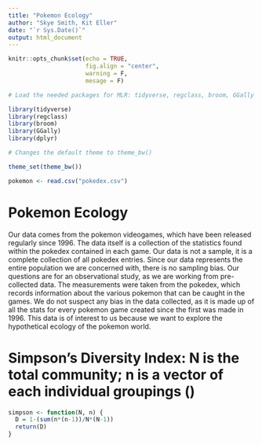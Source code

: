 ```yaml
---
title: "Pokemon Ecology"
author: "Skye Smith, Kit Eller"
date: "`r Sys.Date()`"
output: html_document
---
```

```r
knitr::opts_chunk$set(echo = TRUE,
                      fig.align = "center",
                      warning = F,
                      mesage = F)

# Load the needed packages for MLR: tidyverse, regclass, broom, GGally

library(tidyverse)
library(regclass)
library(broom)
library(GGally)
library(dplyr)

# Changes the default theme to theme_bw()

theme_set(theme_bw())

pokemon <- read.csv("pokedex.csv")

```
# Pokemon Ecology

Our data comes from the pokemon videogames, which have been released regularly since 1996. The data itself is a collection of the statistics found within the pokedex contained in each game. Our data is not a sample, it is a complete collection of all pokedex entries. Since our data represents the entire population we are concerned with, there is no sampling bias. Our questions are for an observational study, as we are working from pre-collected data. The measurements were taken from the pokedex, which records information about the various pokemon that can be caught in the games. We do not suspect any bias in the data collected, as it is made up of all the stats for every pokemon game created since the first was made in 1996. This data is of interest to us because we want to explore the hypothetical ecology of the pokemon world.

# Simpson's Diversity Index: N is the total community; n is a vector of each individual groupings ()
```r
simpson <- function(N, n) {
  D = 1-(sum(n*(n-1))/N*(N-1))
  return(D)
}
```


```r


```




